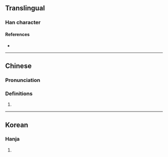 {{character info/new}}
==Translingual==

===Han character===
{{Han char|rn=6|rad=亅|as=07|sn=8|four=|canj=NNNIN|ids=⿰予予}}

====References====
* {{Han ref|kx=0085.230|hdz=10055.060|uh=3428|ud=13352}}

----

==Chinese==
{{zh-forms|alt=㜿}}

===Pronunciation===
{{zh-pron
|m=xù
|c=zeoi6
|cat=n
}}

===Definitions===
{{zh-hanzi}}

# {{zh-only|堪㐨|a kind of fish in legend}}

----

==Korean==

===Hanja===
{{ko-hanja|hangeul=서|rv=seo|mr=sŏ|y=se}}

# {{defn|lang=ko|sort=亅07}}
